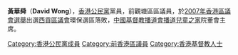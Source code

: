 {{Notability Unreferenced|time=2022-01-07T07:27:43+00:00}}
{{BLP unsourced|time=2022-01-07T07:27:43+00:00}}

'''黃華舜'''（'''David Wong'''），[[香港|香港]][[公民黨_(香港)|公民黨]]黨員，前觀塘區區議員，於[[2007年香港區議會選舉|2007年香港區議會選舉]]出選[[西貢區議會|西貢區議會]]環保選區落敗，[[中國基督教播道會|中國基督教播道會]][[播道兒童之家|播道兒童之家]]院董會主席。

{{HK-poli-bio-stub}}

[[Category:香港公民黨成員|Category:香港公民黨成員]]
[[Category:前香港區議員|Category:前香港區議員]]
[[Category:香港基督教人士|Category:香港基督教人士]]